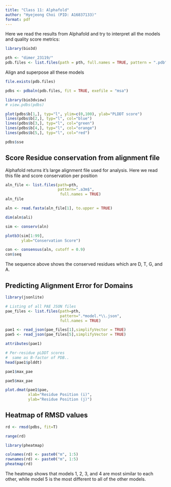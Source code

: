 ```yaml
---
title: "Class 11: Alphafold"
author: "Hyejeong Choi (PID: A16837133)"
format: pdf
---
```


Here we read the results from Alphafold and try to interpret all the models and quality score metrics:

```r
library(bio3d)

pth <- "dimer_23119/"
pdb.files <- list.files(path = pth, full.names = TRUE, pattern = ".pdb")
```

Align and superpose all these models

```r
file.exists(pdb.files)
```

```r
pdbs <- pdbaln(pdb.files, fit = TRUE, exefile = "msa")
```

```r
library(bio3dview)
# view.pdbs(pdbs)
```

```r
plot(pdbs$b[1,], typ="l", ylim=c(0,100), ylab="PLDDT score")
lines(pdbs$b[2,], typ="l", col="blue")
lines(pdbs$b[3,], typ="l", col="green")
lines(pdbs$b[4,], typ="l", col="orange")
lines(pdbs$b[5,], typ="l", col="red")
```

```r
pdbs$sse
```

## Score Residue conservation from alignment file

Alphafold returns it's large alignment file used for analysis. Here we read this file and score conservation per position

```r
aln_file <- list.files(path=pth,
                       pattern=".a3m$",
                        full.names = TRUE)
aln_file
```

```r
aln <- read.fasta(aln_file[1], to.upper = TRUE)
```

```r
dim(aln$ali)
```

```r
sim <- conserv(aln)
```

```r
plotb3(sim[1:99],
       ylab="Conservation Score")
```

```r
con <- consensus(aln, cutoff = 0.9)
con$seq
```

The sequence above shows the conserved residues which are D, T, G, and A.

## Predicting Alignment Error for Domains

```r
library(jsonlite)

# Listing of all PAE JSON files
pae_files <- list.files(path=pth,
                        pattern=".*model.*\\.json",
                        full.names = TRUE)
```

```r
pae1 <- read_json(pae_files[1],simplifyVector = TRUE)
pae5 <- read_json(pae_files[5],simplifyVector = TRUE)

attributes(pae1)
```

```r
# Per-residue pLDDT scores 
#  same as B-factor of PDB..
head(pae1$plddt) 
```

```r
pae1$max_pae
```

```r
pae5$max_pae
```

```r
plot.dmat(pae1$pae, 
          xlab="Residue Position (i)",
          ylab="Residue Position (j)")
```

## Heatmap of RMSD values

```r
rd <- rmsd(pdbs, fit=T)
```

```r
range(rd)
```

```r
library(pheatmap)

colnames(rd) <- paste0("m", 1:5)
rownames(rd) <- paste0("m", 1:5)
pheatmap(rd)
```

The heatmap shows that models 1, 2, 3, and 4 are most similar to each other, while model 5 is the most different to all of the other models.



